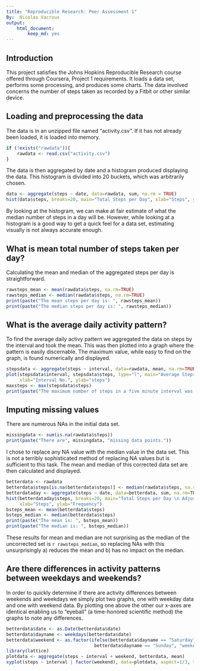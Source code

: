 ```yaml
---
title: "Reproducible Research: Peer Assessment 1"
By:  Nicolas Vacroux
output:
    html_document:
        keep_md: yes
---
```

## Introduction
This project satisfies the Johns Hopkins Reproducible Research course offered through Coursera, Project 1 requirements.  It loads a data set, performs some processing, and produces some charts.  The data involved concerns the number of steps taken as recorded by a Fitbit or other similar device.

## Loading and preprocessing the data
The data is in an unzipped file named "activity.csv".  If it has not already been loaded, it is loaded into memory.
```r
if (!exists("rawdata")){
    rawdata <- read.csv("activity.csv")
}
```

The data is then aggregated by date and a histogram produced displaying the data.  This histogram is divided into 20 buckets, which was arbitrarily chosen.
```r
data <- aggregate(steps ~ date, data=rawdata, sum, na.rm = TRUE)
hist(data$steps, breaks=20, main="Total Steps per Day", xlab="Steps", ylab="Frequency")
```
By looking at the histogram, we can make at fair estimate of what the median number of steps in a day will be.  However, while looking at a histogram is a good way to get a quick feel for a data set, estimating visually is not always accurate enough.

## What is mean total number of steps taken per day?
Calculating the mean and median of the aggregated steps per day is straightforward.
```r
rawsteps_mean <- mean(rawdata$steps, na.rm=TRUE)
rawsteps_median <- median(rawdata$steps, na.rm=TRUE)
print(paste("The mean steps per day is: ", rawsteps_mean))
print(paste("The median steps per day is: ", rawsteps_median))
```

## What is the average daily activity pattern?
To find the average daily activy pattern we aggregated the data on steps by the interval and took the mean.  This was then plotted into a graph where the pattern is easily discernable. The maximum value, while easy to find on the graph, is found numerically and displayed.
```r
stepsdata <- aggregate(steps ~ interval, data=rawdata, mean, na.rm=TRUE)
plot(stepsdata$interval, stepsdata$steps, type="l", main="Average Steps per Five Minute Interval",
     xlab="Interval No.", ylab="steps")
maxsteps <- max(stepsdata$steps)
print(paste("The maximum number of steps in a five minute interval was: ", maxsteps))
```

## Imputing missing values
There are numerous NAs in the initial data set.
```r
missingdata <- sum(is.na(rawdata$steps))
print(paste("There are", missingdata, "missing data points."))
```

I chose to replace any NA value with the median value in the data set.  This is not a terribly sophisticated method of replacing NA values but is sufficient to this task.  The mean and median of this corrected data set are then calculated and displayed.
```r
betterdata <- rawdata
betterdata$steps[is.na(betterdata$steps)] <- median(rawdata$steps, na.rm=TRUE)
betterdataday <- aggregate(steps ~ date, data=betterdata, sum, na.rm=TRUE)
hist(betterdataday$steps, breaks=20, main="Total Steps per Day \n Adjusted Data",
     xlab="Steps", ylab="Frequency")
bsteps_mean <- mean(betterdata$steps)
bsteps_median <- median(betterdata$steps)
print(paste("The mean is: ", bsteps_mean))
print(paste("The median is: ", bsteps_median))
```
These results for mean and median are not surprising as the median of the uncorrected set is `r rawsteps_median`, so replacing NAs with this unsurprisingly a) reduces the mean and b) has no impact on the median.

## Are there differences in activity patterns between weekdays and weekends?
In order to quickly determine if there are activity differences between weekends and weekdays we simply plot two graphs, one with weekday data and one with weekend data.  By plotting one above the other our x-axes are identical enabling us to "eyeball" (a time-honored scientific method) the graphs to note any differences.
```r
betterdata$date <- as.Date(betterdata$date)
betterdata$dayname <- weekdays(betterdata$date)
betterdata$weekend <- as.factor(ifelse(betterdata$dayname == "Saturday" |
                                 betterdata$dayname == "Sunday", "weekend", "weekday"))
library(lattice)
plotdata <- aggregate(steps ~ interval + weekend, betterdata, mean)
xyplot(steps ~ interval | factor(weekend), data=plotdata, aspect=1/3, type="l")
```